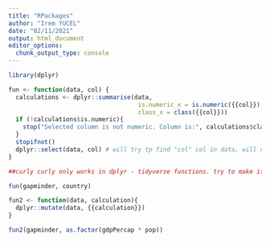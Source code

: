 ```yaml
---
title: "RPackages"
author: "Irem YUCEL"
date: "02/11/2021"
output: html_document
editor_options: 
  chunk_output_type: console
---
```



```r
library(dplyr)

fun <- function(data, col) {
  calculations <- dplyr::summarise(data,
                                    is.numeric_x = is.numeric({{col}}),
                                    class_x = class({{col}}))
  if (!calculations$is.numeric){
    stop("Selected column is not numeric. Column is:", calculations$class)
  }
  stopifnot()
  dplyr::select(data, col) # will try tp find "col" col in data, will not replace with the input col. Use double curly brackets.
}

##curly curly only works in dplyr - tidyverse functions. try to make it in tidyverse function!!

fun(gapminder, country)

fun2 <- function(data, calculation){
  dplyr::mutate(data, {{calculation}})
}

fun2(gapminder, as.factor(gdpPercap * pop))
```

